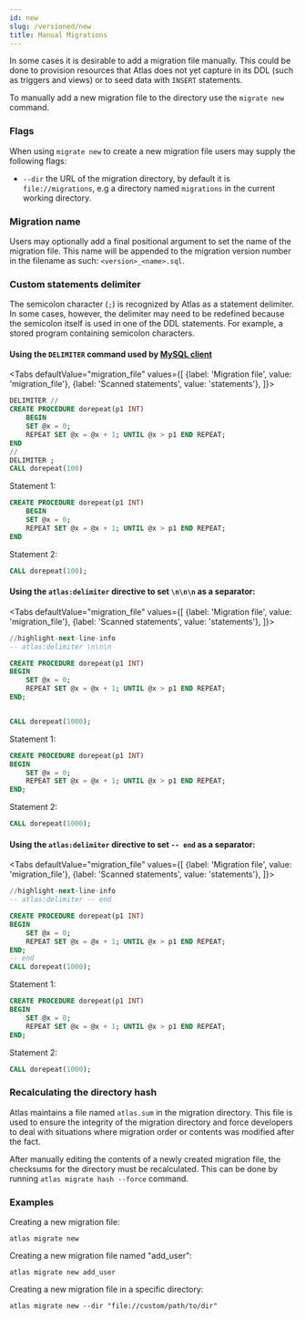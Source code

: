 ```yaml
---
id: new
slug: /versioned/new
title: Manual Migrations
---
```



In some cases it is desirable to add a migration file manually. This could be done
to provision resources that Atlas does not yet capture in its DDL (such as triggers and
views) or to seed data with `INSERT` statements. 

To manually add a new migration file to the directory use the `migrate new` command. 

### Flags
When using `migrate new` to create a new migration file users may supply the following flags:
* `--dir` the URL of the migration directory, by default it is `file://migrations`, e.g a
  directory named `migrations` in the current working directory.

### Migration name
Users may optionally add a final positional argument to set the name of the migration
file.  This name will be appended to the migration version number in the filename as such:
`<version>_<name>.sql`.

### Custom statements delimiter

The semicolon character (`;`) is recognized by Atlas as a statement delimiter. In some cases, however, the delimiter
may need to be redefined because the semicolon itself is used in one of the DDL statements. For example, a stored
program containing semicolon characters.

#### Using the `DELIMITER` command used by [MySQL client](https://dev.mysql.com/doc/refman/8.0/en/mysql-commands.html)

<Tabs
defaultValue="migration_file"
values={[
{label: 'Migration file', value: 'migration_file'},
{label: 'Scanned statements', value: 'statements'},
]}>
<TabItem value="migration_file">

```sql {1,7-8}
DELIMITER //
CREATE PROCEDURE dorepeat(p1 INT)
    BEGIN
    SET @x = 0;
    REPEAT SET @x = @x + 1; UNTIL @x > p1 END REPEAT;
END
//
DELIMITER ;
CALL dorepeat(100)
```

</TabItem>
<TabItem value="statements">

Statement 1:

```sql
CREATE PROCEDURE dorepeat(p1 INT)
    BEGIN
    SET @x = 0;
    REPEAT SET @x = @x + 1; UNTIL @x > p1 END REPEAT;
END
```

Statement 2:
```sql
CALL dorepeat(100);
```

</TabItem>
</Tabs>


#### Using the `atlas:delimiter` directive to set `\n\n\n` as a separator:

<Tabs
defaultValue="migration_file"
values={[
{label: 'Migration file', value: 'migration_file'},
{label: 'Scanned statements', value: 'statements'},
]}>
<TabItem value="migration_file">

```sql
//highlight-next-line-info
-- atlas:delimiter \n\n\n

CREATE PROCEDURE dorepeat(p1 INT)
BEGIN
    SET @x = 0;
    REPEAT SET @x = @x + 1; UNTIL @x > p1 END REPEAT;
END;


CALL dorepeat(1000);
```

</TabItem>
<TabItem value="statements">

Statement 1:

```sql
CREATE PROCEDURE dorepeat(p1 INT)
BEGIN
    SET @x = 0;
    REPEAT SET @x = @x + 1; UNTIL @x > p1 END REPEAT;
END;
```

Statement 2:
```sql
CALL dorepeat(1000);
```

</TabItem>
</Tabs>


#### Using the `atlas:delimiter` directive to set `-- end` as a separator:

<Tabs
defaultValue="migration_file"
values={[
{label: 'Migration file', value: 'migration_file'},
{label: 'Scanned statements', value: 'statements'},
]}>
<TabItem value="migration_file">

```sql
//highlight-next-line-info
-- atlas:delimiter -- end

CREATE PROCEDURE dorepeat(p1 INT)
BEGIN
    SET @x = 0;
    REPEAT SET @x = @x + 1; UNTIL @x > p1 END REPEAT;
END;
-- end
CALL dorepeat(1000);
```

</TabItem>
<TabItem value="statements">

Statement 1:

```sql
CREATE PROCEDURE dorepeat(p1 INT)
BEGIN
    SET @x = 0;
    REPEAT SET @x = @x + 1; UNTIL @x > p1 END REPEAT;
END;
```

Statement 2:
```sql
CALL dorepeat(1000);
```

</TabItem>
</Tabs>

### Recalculating the directory hash
Atlas maintains a file named `atlas.sum` in the migration directory. This file  is used to 
ensure the integrity of the migration directory and force developers to deal with 
situations where migration order or contents was modified after the fact. 

After manually editing the contents of a newly created migration file, the checksums for
the directory must be recalculated. This can be done by running `atlas migrate hash --force`
command.

### Examples

Creating a new migration file:
```shell
atlas migrate new
```

Creating a new migration file named "add_user":
```shell
atlas migrate new add_user
```

Creating a new migration file in a specific directory:
```shell
atlas migrate new --dir "file://custom/path/to/dir"
```


